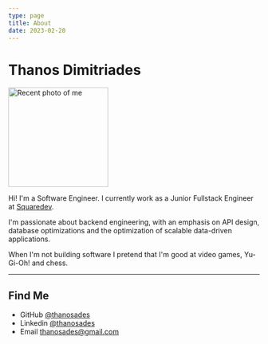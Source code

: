 ```yaml
---
type: page
title: About
date: 2023-02-20
---
```



# Thanos Dimitriades

<Image className="avatar" src="/images/avatar.jpg" alt="Recent photo of me" width="200px" height="200px" />

<p>Hi! I'm a Software Engineer. I currently work as a Junior Fullstack Engineer at <a href="https://squaredev.io/">Squaredev</a>.</p> 
<p>I'm passionate about backend engineering, with an emphasis on API design, database optimizations and the optimization of scalable data-driven applications.</p>
<p>When I'm not building software I pretend that I'm good at video games, Yu-Gi-Oh! and chess.</p>

---
## Find Me

- GitHub [@thanosades](https://github.com/thanosades)
- Linkedin [@thanosades](https://linkedin.com/in/thanosades)
- Email thanosades@gmail.com
